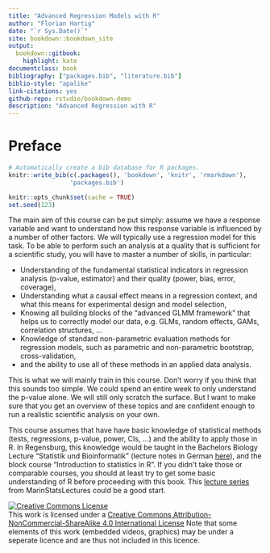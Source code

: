 ```yaml
--- 
title: "Advanced Regression Models with R"
author: "Florian Hartig"
date: "`r Sys.Date()`"
site: bookdown::bookdown_site
output: 
  bookdown::gitbook:
    highlight: kate
documentclass: book
bibliography: ["packages.bib", "literature.bib"]
biblio-style: "apalike"
link-citations: yes
github-repo: rstudio/bookdown-demo
description: "Advanced Regression with R"
---
```



# Preface {#preface}

```{=html}
<!-- Put this here (right after the first markdown headline) and only here for each document! -->
<script src="./scripts/multipleChoice.js"></script>
```

```r
# Automatically create a bib database for R packages.
knitr::write_bib(c(.packages(), 'bookdown', 'knitr', 'rmarkdown'),
                 'packages.bib')

knitr::opts_chunk$set(cache = TRUE)
set.seed(123)
``` 

The main aim of this course can be put simply: assume we have a response variable and want to understand how this response variable is influenced by a number of other factors. We will typically use a regression model for this task. To be able to perform such an analysis at a quality that is sufficient for a scientific study, you will have to master a number of skills, in particular: 

* Understanding of the fundamental statistical indicators in regression analysis (p-value, estimator) and their quality (power, bias, error, coverage),
* Understanding what a causal effect means in a regression context, and what this means for experimental design and model selection,
* Knowing all building blocks of the "advanced GLMM framework" that helps us to correctly model our data, e.g. GLMs, random effects, GAMs, correlation structures, ...
* Knowledge of standard non-parametric evaluation methods for regression models, such as parametric and non-parametric bootstrap, cross-validation,
* and the ability to use all of these methods in an applied data analysis. 

This is what we will mainly train in this course. Don't worry if you think that this sounds too simple. We could spend an entire week to only understand the p-value alone. We will still only scratch the surface. But I want to make sure that you get an overview of these topics and are confident enough to run a realistic scientific analysis on your own. 

This course assumes that have have basic knowledge of statistical methods (tests, regressions, p-value, power, CIs, ...) and the ability to apply those in R. In Regensburg, this knowledge would be taught in the Bachelors Biology Lecture "Statistik und Bioinformatik" (lecture notes in German  [here](https://www.dropbox.com/s/nefr3bteve5lym7/GrundlagenDerStatistik.pdf?dl=0)), and the block course "Introduction to statistics in R". If you didn't take those or comparable courses, you should at least try to get some basic understanding of R before proceeding with this book. This [lecture series](https://www.youtube.com/playlist?list=PLqzoL9-eJTNBDdKgJgJzaQcY6OXmsXAHU) from MarinStatsLectures could be a good start. 

```{=html}
<a rel="license" href="http://creativecommons.org/licenses/by-nc-sa/4.0/"><img alt="Creative Commons License" style="border-width:0" src="https://i.creativecommons.org/l/by-nc-sa/4.0/88x31.png" /></a><br />This work is licensed under a <a rel="license" href="http://creativecommons.org/licenses/by-nc-sa/4.0/">Creative Commons Attribution-NonCommercial-ShareAlike 4.0 International License</a> Note that some elements of this work (embedded videos, graphics) may be under a seperate licence and are thus not included in this licence. 
```
